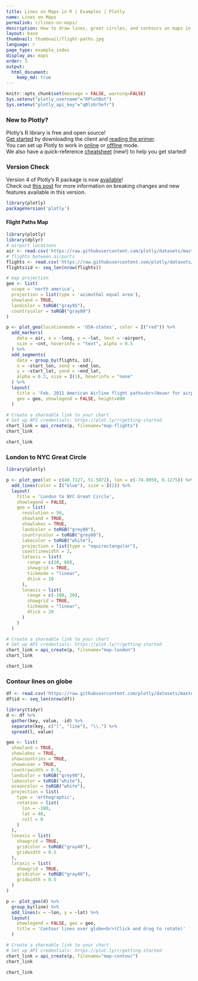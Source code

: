 ```yaml
---
title: Lines on Maps in R | Examples | Plotly
name: Lines on Maps
permalink: r/lines-on-maps/
description: How to draw lines, great circles, and contours on maps in R. Lines on maps can show distance between geographic points or be contour lines (isolines, isopleths, or isarithms).
layout: base
thumbnail: thumbnail/flight-paths.jpg
language: r
page_type: example_index
display_as: maps
order: 3
output:
  html_document:
    keep_md: true
---
```


```r
knitr::opts_chunk$set(message = FALSE, warning=FALSE)
Sys.setenv("plotly_username"="RPlotBot")
Sys.setenv("plotly_api_key"="q0lz6r5efr")
```
### New to Plotly?

Plotly's R library is free and open source!<br>
[Get started](https://plot.ly/r/getting-started/) by downloading the client and [reading the primer](https://plot.ly/r/getting-started/).<br>
You can set up Plotly to work in [online](https://plot.ly/r/getting-started/#hosting-graphs-in-your-online-plotly-account) or [offline](https://plot.ly/r/offline/) mode.<br>
We also have a quick-reference [cheatsheet](https://images.plot.ly/plotly-documentation/images/r_cheat_sheet.pdf) (new!) to help you get started!

### Version Check

Version 4 of Plotly's R package is now [available](https://plot.ly/r/getting-started/#installation)!<br>
Check out [this post](http://moderndata.plot.ly/upgrading-to-plotly-4-0-and-above/) for more information on breaking changes and new features available in this version.
```r
library(plotly)
packageVersion('plotly')
```

#### Flight Paths Map

```r
library(plotly)
library(dplyr)
# airport locations
air <- read.csv('https://raw.githubusercontent.com/plotly/datasets/master/2011_february_us_airport_traffic.csv')
# flights between airports
flights <- read.csv('https://raw.githubusercontent.com/plotly/datasets/master/2011_february_aa_flight_paths.csv')
flights$id <- seq_len(nrow(flights))

# map projection
geo <- list(
  scope = 'north america',
  projection = list(type = 'azimuthal equal area'),
  showland = TRUE,
  landcolor = toRGB("gray95"),
  countrycolor = toRGB("gray80")
)

p <- plot_geo(locationmode = 'USA-states', color = I("red")) %>%
  add_markers(
    data = air, x = ~long, y = ~lat, text = ~airport,
    size = ~cnt, hoverinfo = "text", alpha = 0.5
  ) %>%
  add_segments(
    data = group_by(flights, id),
    x = ~start_lon, xend = ~end_lon,
    y = ~start_lat, yend = ~end_lat,
    alpha = 0.3, size = I(1), hoverinfo = "none"
  ) %>%
  layout(
    title = 'Feb. 2011 American Airline flight paths<br>(Hover for airport names)',
    geo = geo, showlegend = FALSE, height=800
  )

# Create a shareable link to your chart
# Set up API credentials: https://plot.ly/r/getting-started
chart_link = api_create(p, filename="map-flights")
chart_link
```

```r
chart_link
```

### London to NYC Great Circle

```r
library(plotly)

p <- plot_geo(lat = c(40.7127, 51.5072), lon = c(-74.0059, 0.1275)) %>%
  add_lines(color = I("blue"), size = I(2)) %>%
  layout(
    title = 'London to NYC Great Circle',
    showlegend = FALSE,
    geo = list(
      resolution = 50,
      showland = TRUE,
      showlakes = TRUE,
      landcolor = toRGB("grey80"),
      countrycolor = toRGB("grey80"),
      lakecolor = toRGB("white"),
      projection = list(type = "equirectangular"),
      coastlinewidth = 2,
      lataxis = list(
        range = c(20, 60),
        showgrid = TRUE,
        tickmode = "linear",
        dtick = 10
      ),
      lonaxis = list(
        range = c(-100, 20),
        showgrid = TRUE,
        tickmode = "linear",
        dtick = 20
      )
    )
  )

# Create a shareable link to your chart
# Set up API credentials: https://plot.ly/r/getting-started
chart_link = api_create(p, filename="map-london")
chart_link
```

```r
chart_link
```

### Contour lines on globe

```r
df <- read.csv('https://raw.githubusercontent.com/plotly/datasets/master/globe_contours.csv')
df$id <- seq_len(nrow(df))

library(tidyr)
d <- df %>%
  gather(key, value, -id) %>%
  separate(key, c("l", "line"), "\\.") %>%
  spread(l, value)

geo <- list(
  showland = TRUE,
  showlakes = TRUE,
  showcountries = TRUE,
  showocean = TRUE,
  countrywidth = 0.5,
  landcolor = toRGB("grey90"),
  lakecolor = toRGB("white"),
  oceancolor = toRGB("white"),
  projection = list(
    type = 'orthographic',
    rotation = list(
      lon = -100,
      lat = 40,
      roll = 0
    )
  ),
  lonaxis = list(
    showgrid = TRUE,
    gridcolor = toRGB("gray40"),
    gridwidth = 0.5
  ),
  lataxis = list(
    showgrid = TRUE,
    gridcolor = toRGB("gray40"),
    gridwidth = 0.5
  )
)

p <- plot_geo(d) %>%
  group_by(line) %>%
  add_lines(x = ~lon, y = ~lat) %>%
  layout(
    showlegend = FALSE, geo = geo,
    title = 'Contour lines over globe<br>(Click and drag to rotate)'
  )

# Create a shareable link to your chart
# Set up API credentials: https://plot.ly/r/getting-started
chart_link = api_create(p, filename="map-contour")
chart_link
```

```r
chart_link
```
